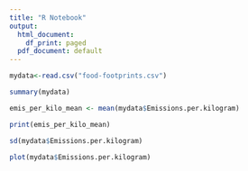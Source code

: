 ---
title: "R Notebook"
output:
  html_document:
    df_print: paged
  pdf_document: default
---


```{r}
mydata<-read.csv("food-footprints.csv")
```

```{r}
summary(mydata)

```
```{r}
emis_per_kilo_mean <- mean(mydata$Emissions.per.kilogram)

print(emis_per_kilo_mean)

sd(mydata$Emissions.per.kilogram)


```

```{r}
plot(mydata$Emissions.per.kilogram)
```

